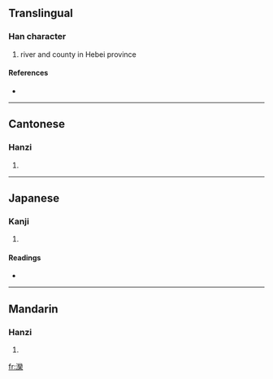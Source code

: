 {{see|滦}}
==Translingual==

===Han character===
{{Han char|rn=85|rad=水|as=23|sn=26|four=3219<sub>4</sub>|canj=水女火木 (EVFD)}}

# river and county in Hebei province

====References====
* {{Han ref|kx=0664.190|dkj=18833|dj=1073.080|hdz=31799.010|uh=7064|ud=28772|bh=C665|bd=50789}}

----

==Cantonese==

===Hanzi===
{{yue-hanzi|jyut=|y=lyun4}}

# {{defn|Cantonese}}

----

==Japanese==

===Kanji===
{{ja-kanji|grade=|rs=水23}}

# {{defn|Japanese}}

====Readings====
* {{ja-readings|on=[[らん]] (ran)|kun=[[ながれる]] (nagareru)}}

----

==Mandarin==

===Hanzi===
{{cmn-hanzi|sim=滦|pin=[[luán]] ([[luan2]])|wg=luan<sup>2</sup>}}

# {{defn|Mandarin}}

[[fr:灤]]